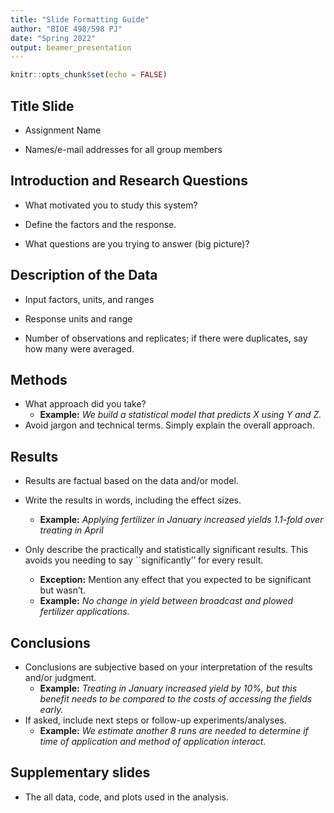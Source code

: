 ```yaml
---
title: "Slide Formatting Guide"
author: "BIOE 498/598 PJ"
date: "Spring 2022"
output: beamer_presentation
---
```


```r
knitr::opts_chunk$set(echo = FALSE)
```

## Title Slide

* Assignment Name

* Names/e-mail addresses for all group members

## Introduction and Research Questions

* What motivated you to study this system?

* Define the factors and the response.

* What questions are you trying to answer (big picture)?

## Description of the Data

* Input factors, units, and ranges

* Response units and range

* Number of observations and replicates; if there were duplicates, say how many were averaged.

  
## Methods

* What approach did you take?
  * **Example:** *We build a statistical model that predicts $X$ using $Y$ and $Z$.*

* Avoid jargon and technical terms. Simply explain the overall approach.

## Results

* Results are factual based on the data and/or model.

* Write the results in words, including the effect sizes.
  * **Example:** *Applying fertilizer in January increased yields 1.1-fold over treating in April*

* Only describe the practically and statistically significant results. This avoids you needing to say ``significantly'' for every result.
  * **Exception:** Mention any effect that you expected to be significant but wasn't.
  * **Example:** *No change in yield between broadcast and plowed fertilizer applications.*

## Conclusions

* Conclusions are subjective based on your interpretation of the results and/or judgment.
  * **Example:** *Treating in January increased yield by 10\%, but this benefit needs to be compared to the costs of accessing the fields early.*

* If asked, include next steps or follow-up experiments/analyses.
  * **Example:** *We estimate another 8 runs are needed to determine if time of application and method of application interact.*
  
## Supplementary slides

* The all data, code, and plots used in the analysis.
